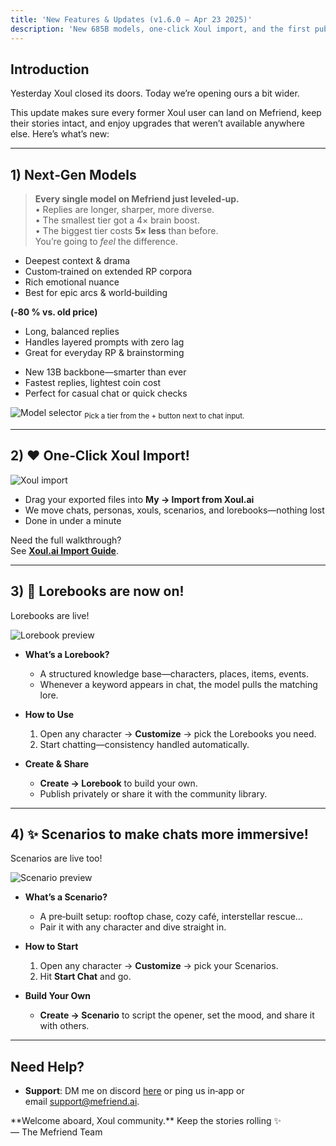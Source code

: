 ```yaml
---
title: 'New Features & Updates (v1.6.0 – Apr 23 2025)'
description: 'New 685B models, one‑click Xoul import, and the first public betas of Lorebooks & Scenarios.'
---
```


## Introduction

Yesterday Xoul closed its doors. Today we’re opening ours a bit wider.

This update makes sure every former Xoul user can land on Mefriend, keep their stories intact, and enjoy upgrades that weren’t available anywhere else. Here’s what’s new:

---

## 1) Next‑Gen Models

> **Every single model on Mefriend just leveled‑up.**  
> • Replies are longer, sharper, more diverse.  
> • The smallest tier got a 4× brain boost.  
> • The biggest tier costs **5× less** than before.  
> You’re going to *feel* the difference.


<CardGroup>
  <Card title="Tier 3 – Titan (685B‑FT)" icon="bolt">
    <ul>
      <li>Deepest context & drama</li>
      <li>Custom‑trained on extended RP corpora</li>
      <li>Rich emotional nuance</li>
      <li>Best for epic arcs & world‑building</li>
    </ul>
    <b>(‑80 % vs. old price)</b>
  </Card>

  <Card title="Tier 2 – Muse (685B)" icon="sparkles">
    <ul>
      <li>Long, balanced replies</li>
      <li>Handles layered prompts with zero lag</li>
      <li>Great for everyday RP & brainstorming</li>
    </ul>
  </Card>

  <Card title="Tier 1 – Spark (13B, Revamped)" icon="wand-magic-sparkles">
    <ul>
      <li>New 13B backbone—smarter than ever</li>
      <li>Fastest replies, lightest coin cost</li>
      <li>Perfect for casual chat or quick checks</li>
    </ul>
  </Card>
</CardGroup>

![Model selector](/images/changelog/2025_04_23/models.png)
<sub>Pick a tier from the + button next to chat input.</sub>

---

## 2) ❤️ One‑Click Xoul Import!

<img
  className="block"
  src="/images/changelog/2025_04_23/import.png"
  alt="Xoul import"
/>

- Drag your exported files into **My → Import from Xoul.ai**  
- We move chats, personas, xouls, scenarios, and lorebooks—nothing lost  
- Done in under a minute

Need the full walkthrough?  
See **[Xoul.ai Import Guide](/xoul_integration_guide__2025_04_22)**.

---

## 3) 📖 Lorebooks are now on!

Lorebooks are live!

![Lorebook preview](/images/changelog/2025_04_23/lorebook.png)

- **What’s a Lorebook?**  
  - A structured knowledge base—characters, places, items, events.  
  - Whenever a keyword appears in chat, the model pulls the matching lore.

- **How to Use**  
  1. Open any character → **Customize** → pick the Lorebooks you need.  
  2. Start chatting—consistency handled automatically.

- **Create & Share**  
  - **Create → Lorebook** to build your own.  
  - Publish privately or share it with the community library.

---

## 4) ✨ Scenarios to make chats more immersive!

Scenarios are live too!

![Scenario preview](/images/changelog/2025_04_23/scenario.png)

- **What’s a Scenario?**  
  - A pre‑built setup: rooftop chase, cozy café, interstellar rescue…  
  - Pair it with any character and dive straight in.

- **How to Start**  
  1. Open any character → **Customize** → pick your Scenarios.  
  2. Hit **Start Chat** and go.

- **Build Your Own**  
  - **Create → Scenario** to script the opener, set the mood, and share it with others.

---

## Need Help?
- **Support**: DM me on discord [here](discord.com/users/1011464168982978690) or ping us in‑app or email [support@mefriend.ai](mailto:support@mefriend.ai).

<Note>
  **Welcome aboard, Xoul community.**  
  Keep the stories rolling ✨  
  — The Mefriend Team
</Note>
